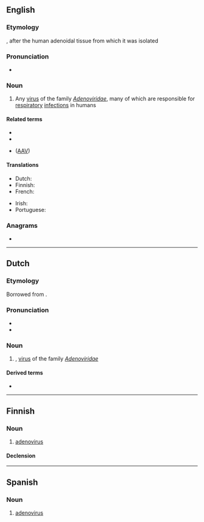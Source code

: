 {{also|adenovírus}}
==English==
{{wikipedia}}
{{wikispecies|Adenoviridae}}

===Etymology===
{{blend|en|adenoid|virus}}, after the human adenoidal tissue from which it was isolated

===Pronunciation===
* {{IPA|en|/əˈdɛnəʊˌvaɪɹəs/}}

===Noun===
{{en-noun}}

# {{lb|en|medicine}} Any [[virus]] of the family ''[[Adenoviridae]]'', many of which are responsible for [[respiratory]] [[infection]]s in humans

====Related terms====
* {{l|en|adenoviral}}
* {{l|en|adeno-associated}}
* {{l|en|adeno-associated virus}} ([[AAV]])

====Translations====
{{trans-top|a virus of the family Adenoviridae}}
* Dutch: {{t|nl|adenovirus|n}}
* Finnish: {{t|fi|adenovirus}}
* French: {{t+|fr|adénovirus|m}}
{{trans-mid}}
* Irish: {{t|ga|adanaivíreas|m}}
* Portuguese: {{t|pt|adenovírus|m}}
{{trans-bottom}}

===Anagrams===
* {{anagrams|en|a=adeinorsuv|indeavours}}

----

==Dutch==

===Etymology===
Borrowed from {{bor|nl|en|adenovirus}}.

===Pronunciation===
* {{IPA|nl|/aːˈdeː.noːˌviː.rʏs/}}
* {{hyphenation|nl|ade|no|vi|rus}}

===Noun===
{{nl-noun|n|-en|-}}

# {{l|en|adenovirus}}, [[virus]] of the family ''[[Adenoviridae]]''

====Derived terms====
* {{l|nl|adenoviraal}}

----

==Finnish==

===Noun===
{{fi-noun}}

# [[#English|adenovirus]]

====Declension====
{{fi-decl-vastaus|adenoviru|a}}

----

==Spanish==

===Noun===
{{es-noun|m}}

# [[#English|adenovirus]]